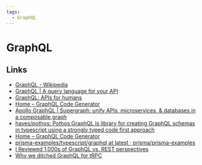 ```yaml
---
tags:
  - GraphQL
---
```


# GraphQL

## Links

- [GraphQL - Wikipedia](https://en.wikipedia.org/wiki/GraphQL)
- [GraphQL | A query language for your API](https://graphql.org/)
- [GraphQL: APIs for humans](https://graphql.com/)
- [Home – GraphQL Code Generator](https://the-guild.dev/graphql/codegen)
- [Apollo GraphQL | Supergraph: unify APIs, microservices, & databases in a composable graph](https://www.apollographql.com/)
- [hayes/pothos: Pothos GraphQL is library for creating GraphQL schemas in typescript using a strongly typed code first approach](https://github.com/hayes/pothos)
- [Home – GraphQL Code Generator](https://the-guild.dev/graphql/codegen)
- [prisma-examples/typescript/graphql at latest · prisma/prisma-examples](https://github.com/prisma/prisma-examples/tree/latest/typescript/graphql)
- [I Reviewed 1,000s of GraphQL vs. REST perspectives](https://konfigthis.com/blog/graphql-vs-rest)
- [Why we ditched GraphQL for tRPC](https://echobind.com/post/why-we-ditched-graphql-for-trpc)
